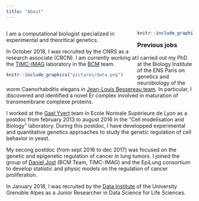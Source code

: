 ```yaml
---
title: "About"
---
```

<style>
.column-left{
  float: left;
  width: 70%;
  text-align: left;
}
.column-right{
  float: right;
  width: 30%;
  text-align: right;
}
</style>


<div class="column-left">
I am a computational biologist specialized in experimental and theoritical genetics. 

In October 2018, I was recruited by the CNRS as a research associate (CRCN). I am currently working at the [TIMC-IMAG](https://www-timc.imag.fr/) laboratory in the [BCM](https://www-timc.imag.fr/BCM) team.


```r
knitr::include_graphics("pictures/data.png")
```
</div>

<div class="column-right">
```r
knitr::include_graphics("pictures/mag_cv.png")
``` 
</div>


 

***

### Previous jobs

I carried out my PhD at the Biology Institute of the ENS Paris on genetics and neurobiology of the worm Caenorhabditis elegans in [Jean-Louis Bessereau team](http://www.inmg.fr/fr/eq_bessereau.php). In particular, I discovered and identified a novel Er complex involved in maturation of transmembrane complexe proteins.

I worked at the [Gael Yvert](http://www.ens-lyon.fr/LBMC/gisv/index.php/fr/) team in Ecole Normale Supérieure de Lyon as a postdoc from february 2013 to august 2016 in the "Cell modelisation and Biology" laboratory. During this postdoc, I have developped experimental and quantitative genetics approaches to study the genetic regulation of cell behavior in yeast.

My secong postdoc (from sept 2016 to dec 2017) was focused on the genetic and epigenetic regulation of cancer in lung tumors. I joined the group of [Daniel Jost](http://membres-timc.imag.fr/Daniel.Jost/DJ-TIMC/Home.html) (BCM Team, TIMC-IMAG) and the EpiLung consortium to develop statistic and physic models on the regulation of cancer proliferation.

In January 2018, I was recruited by the [Data Institute](https://data-institute.univ-grenoble-alpes.fr/) of the University Grenoble Alpes as a Junior Researcher in Data Science for Life Sciences.



